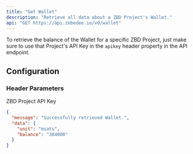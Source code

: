 ```yaml
---
title: "Get Wallet"
description: "Retrieve all data about a ZBD Project's Wallet."
api: "GET https://api.zebedee.io/v0/wallet"
---
```


<Note>To retrieve the balance of the Wallet for a specific ZBD Project, just make sure to use that Project's API Key in the `apikey` header property in the API endpoint.</Note>

## Configuration

### Header Parameters

<ParamField required header="apikey" type="string">
  ZBD Project API Key
</ParamField>

<CodeGroup />

<ResponseExample>

```json Response
{
  "message": "Successfully retrieved Wallet.",
  "data": {
    "unit": "msats",
    "balance": "384000"
  }
}
```

</ResponseExample>
